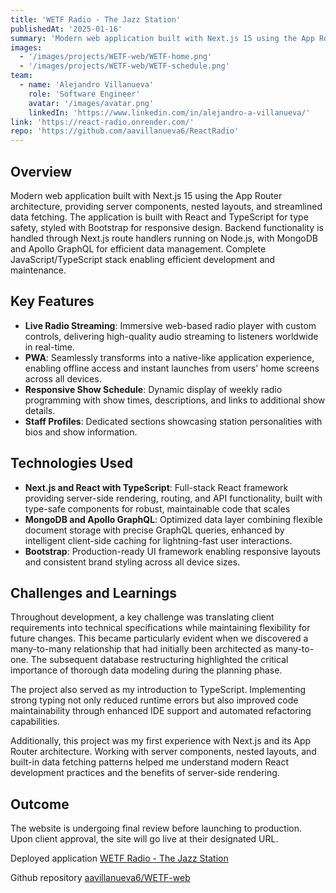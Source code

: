 ```yaml
---
title: 'WETF Radio - The Jazz Station'
publishedAt: '2025-01-16'
summary: 'Modern web application built with Next.js 15 using the App Router architecture, providing server components, nested layouts, and streamlined data fetching. The application is built with React and TypeScript for type safety, styled with Bootstrap for responsive design. Backend functionality is handled through Next.js route handlers running on Node.js, with MongoDB and Apollo GraphQL for efficient data management. Complete JavaScript/TypeScript stack enabling efficient development and maintenance.'
images:
  - '/images/projects/WETF-web/WETF-home.png'
  - '/images/projects/WETF-web/WETF-schedule.png'
team:
  - name: 'Alejandro Villanueva'
    role: 'Software Engineer'
    avatar: '/images/avatar.png'
    linkedIn: 'https://www.linkedin.com/in/alejandro-a-villanueva/'
link: 'https://react-radio.onrender.com/'
repo: 'https://github.com/aavillanueva6/ReactRadio'
---
```


## Overview

Modern web application built with Next.js 15 using the App Router architecture, providing server components, nested layouts, and streamlined data fetching. The application is built with React and TypeScript for type safety, styled with Bootstrap for responsive design. Backend functionality is handled through Next.js route handlers running on Node.js, with MongoDB and Apollo GraphQL for efficient data management. Complete JavaScript/TypeScript stack enabling efficient development and maintenance.

## Key Features

- **Live Radio Streaming**: Immersive web-based radio player with custom controls, delivering high-quality audio streaming to listeners worldwide in real-time.
- **PWA**: Seamlessly transforms into a native-like application experience, enabling offline access and instant launches from users' home screens across all devices.
- **Responsive Show Schedule**: Dynamic display of weekly radio programming with show times, descriptions, and links to additional show details.
- **Staff Profiles**: Dedicated sections showcasing station personalities with bios and show information.

## Technologies Used

- **Next.js and React with TypeScript**: Full-stack React framework providing server-side rendering, routing, and API functionality, built with type-safe components for robust, maintainable code that scales
- **MongoDB and Apollo GraphQL**: Optimized data layer combining flexible document storage with precise GraphQL queries, enhanced by intelligent client-side caching for lightning-fast user interactions.
- **Bootstrap**: Production-ready UI framework enabling responsive layouts and consistent brand styling across all device sizes.

## Challenges and Learnings

Throughout development, a key challenge was translating client requirements into technical specifications while maintaining flexibility for future changes. This became particularly evident when we discovered a many-to-many relationship that had initially been architected as many-to-one. The subsequent database restructuring highlighted the critical importance of thorough data modeling during the planning phase.

The project also served as my introduction to TypeScript. Implementing strong typing not only reduced runtime errors but also improved code maintainability through enhanced IDE support and automated refactoring capabilities.

Additionally, this project was my first experience with Next.js and its App Router architecture. Working with server components, nested layouts, and built-in data fetching patterns helped me understand modern React development practices and the benefits of server-side rendering.

## Outcome

The website is undergoing final review before launching to production. Upon client approval, the site will go live at their designated URL.

Deployed application <a href='https://react-radio.onrender.com/' target='_blank' rel='noopener noreferrer'>WETF Radio - The Jazz Station</a>

Github repository <a href='https://github.com/aavillanueva6/WETF-web' target='_blank' rel='noopener noreferrer'>aavillanueva6/WETF-web</a>
